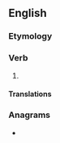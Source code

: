 ==English==

===Etymology===
{{suffix|en|trivial|ise}}

===Verb===
{{en-verb|trivialis}}

# {{standard spelling of|trivialize|from=non-Oxford|lang=en}}

====Translations====
{{trans-see|trivialize}}

===Anagrams===
* {{anagrams|en|a=aeiiilrstv|rivalities|viralities}}